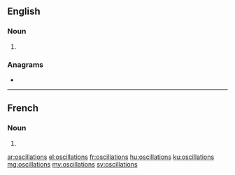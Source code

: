 ==English==

===Noun===
{{head|en|noun plural form}}

# {{plural of|oscillation|lang=en}}

===Anagrams===
* {{l|en|colonialists}}

----

==French==

===Noun===
{{head|fr|noun plural form|g=f}}

# {{plural of|oscillation|lang=fr}}

[[ar:oscillations]]
[[el:oscillations]]
[[fr:oscillations]]
[[hu:oscillations]]
[[ku:oscillations]]
[[mg:oscillations]]
[[my:oscillations]]
[[sv:oscillations]]